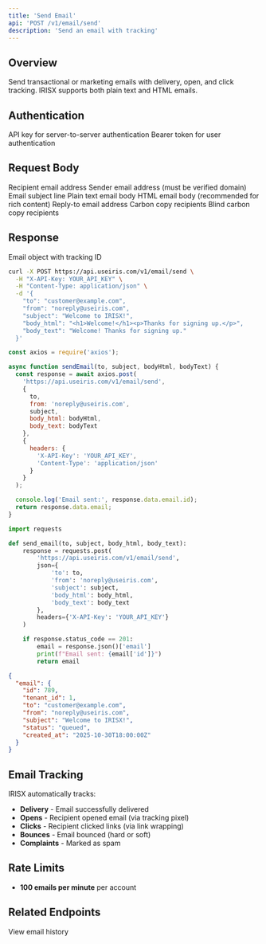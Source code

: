 ```yaml
---
title: 'Send Email'
api: 'POST /v1/email/send'
description: 'Send an email with tracking'
---
```


## Overview

Send transactional or marketing emails with delivery, open, and click tracking. IRISX supports both plain text and HTML emails.

## Authentication

<ParamField header="X-API-Key" type="string">
  API key for server-to-server authentication
</ParamField>

<ParamField header="Authorization" type="string">
  Bearer token for user authentication
</ParamField>

## Request Body

<ParamField body="to" type="string" required>
  Recipient email address
</ParamField>

<ParamField body="from" type="string" required>
  Sender email address (must be verified domain)
</ParamField>

<ParamField body="subject" type="string" required>
  Email subject line
</ParamField>

<ParamField body="body_text" type="string">
  Plain text email body
</ParamField>

<ParamField body="body_html" type="string">
  HTML email body (recommended for rich content)
</ParamField>

<ParamField body="reply_to" type="string">
  Reply-to email address
</ParamField>

<ParamField body="cc" type="array">
  Carbon copy recipients
</ParamField>

<ParamField body="bcc" type="array">
  Blind carbon copy recipients
</ParamField>

## Response

<ResponseField name="email" type="object">
  Email object with tracking ID
</ResponseField>

<RequestExample>

```bash cURL
curl -X POST https://api.useiris.com/v1/email/send \
  -H "X-API-Key: YOUR_API_KEY" \
  -H "Content-Type: application/json" \
  -d '{
    "to": "customer@example.com",
    "from": "noreply@useiris.com",
    "subject": "Welcome to IRISX!",
    "body_html": "<h1>Welcome!</h1><p>Thanks for signing up.</p>",
    "body_text": "Welcome! Thanks for signing up."
  }'
```

```javascript Node.js
const axios = require('axios');

async function sendEmail(to, subject, bodyHtml, bodyText) {
  const response = await axios.post(
    'https://api.useiris.com/v1/email/send',
    {
      to,
      from: 'noreply@useiris.com',
      subject,
      body_html: bodyHtml,
      body_text: bodyText
    },
    {
      headers: {
        'X-API-Key': 'YOUR_API_KEY',
        'Content-Type': 'application/json'
      }
    }
  );

  console.log('Email sent:', response.data.email.id);
  return response.data.email;
}
```

```python Python
import requests

def send_email(to, subject, body_html, body_text):
    response = requests.post(
        'https://api.useiris.com/v1/email/send',
        json={
            'to': to,
            'from': 'noreply@useiris.com',
            'subject': subject,
            'body_html': body_html,
            'body_text': body_text
        },
        headers={'X-API-Key': 'YOUR_API_KEY'}
    )

    if response.status_code == 201:
        email = response.json()['email']
        print(f"Email sent: {email['id']}")
        return email
```

</RequestExample>

<ResponseExample>

```json Success Response (201)
{
  "email": {
    "id": 789,
    "tenant_id": 1,
    "to": "customer@example.com",
    "from": "noreply@useiris.com",
    "subject": "Welcome to IRISX!",
    "status": "queued",
    "created_at": "2025-10-30T18:00:00Z"
  }
}
```

</ResponseExample>

## Email Tracking

IRISX automatically tracks:
- **Delivery** - Email successfully delivered
- **Opens** - Recipient opened email (via tracking pixel)
- **Clicks** - Recipient clicked links (via link wrapping)
- **Bounces** - Email bounced (hard or soft)
- **Complaints** - Marked as spam

## Rate Limits

- **100 emails per minute** per account

## Related Endpoints

<CardGroup cols={2}>
  <Card title="List Emails" icon="list" href="/api-reference/email/list">
    View email history
  </Card>
</CardGroup>
